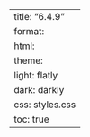 ---
title: "6.4.9"
format:
    html:
        theme:
            light: flatly
            dark: darkly
        css: styles.css
        toc: true
---